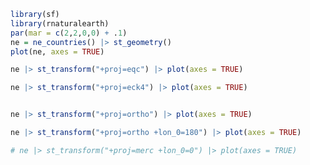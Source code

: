 ```r
library(sf)
library(rnaturalearth)
par(mar = c(2,2,0,0) + .1)
ne = ne_countries() |> st_geometry()
plot(ne, axes = TRUE)

ne |> st_transform("+proj=eqc") |> plot(axes = TRUE)

ne |> st_transform("+proj=eck4") |> plot(axes = TRUE)


ne |> st_transform("+proj=ortho") |> plot(axes = TRUE)

ne |> st_transform("+proj=ortho +lon_0=180") |> plot(axes = TRUE)

# ne |> st_transform("+proj=merc +lon_0=0") |> plot(axes = TRUE)
```

